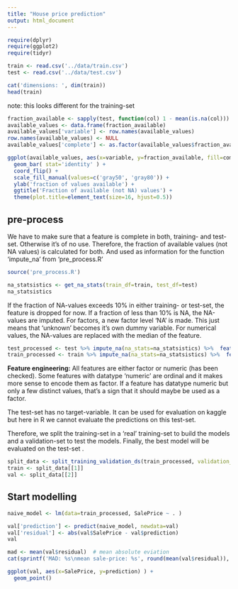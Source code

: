 ```yaml
---
title: "House price prediction"
output: html_document
---
```


```r
require(dplyr)
require(ggplot2)
require(tidyr)

train <- read.csv('../data/train.csv')
test <- read.csv('../data/test.csv')

cat('dimensions: ', dim(train))
head(train)
```

note: this looks different for the training-set
```r
fraction_available <- sapply(test, function(col) 1 - mean(is.na(col)))
available_values <- data.frame(fraction_available)
available_values['variable'] <- row.names(available_values)
row.names(available_values) <- NULL
available_values['complete'] <- as.factor(available_values$fraction_available == 1)

ggplot(available_values, aes(x=variable, y=fraction_available, fill=complete) ) + 
  geom_bar( stat='identity' ) + 
  coord_flip() + 
  scale_fill_manual(values=c('gray50', 'gray80')) +
  ylab('fraction of values available') +
  ggtitle('Fraction of available (not NA) values') + 
  theme(plot.title=element_text(size=16, hjust=0.5))
```


## pre-process

We have to make sure that a feature is complete in both, training- and test-set. Otherwise it's of no use. Therefore, the fraction of available values (not NA values) is calculated for both. And used as information for the function 'impute_na' from 'pre_process.R'

```r
source('pre_process.R')

na_statsistics <- get_na_stats(train_df=train, test_df=test)
na_statsistics
```

If the fraction of NA-values exceeds 10% in either training- or test-set, the feature is dropped for now. If a fraction of less than 10% is NA, the NA-values are imputed. For factors, a new factor level 'NA' is made. This just means that 'unknown' becomes it's own dummy variable. For numerical values, the NA-values are replaced with the median of the feature.

```r
test_processed <- test %>% impute_na(na_stats=na_statsistics) %>%  feature_engineer()
train_processed <- train %>% impute_na(na_stats=na_statsistics) %>%  feature_engineer()
```

**Feature engineering:**
All features are either factor or numeric (has been checked). Some features with datatype 'numeric' are ordinal and it makes more sense to encode them as factor. If a feature has datatype numeric but only a few distinct values, that's a sign that it should maybe be used as a factor.


The test-set has no target-variable. It can be used for evaluation on kaggle but here in R we cannot evaluate the predictions on this test-set.

Therefore, we split the training-set in a 'real' training-set to build the models and a validation-set to test the models. Finally, the best model will be evaluated on the test-set .
```r
split_data <- split_training_validation_ds(train_processed, validation_fraction=0.2)
train <- split_data[[1]]
val <- split_data[[2]]
```


## Start modelling

```r
naive_model <- lm(data=train_processed, SalePrice ~ . )

val['prediction'] <- predict(naive_model, newdata=val)
val['residual'] <- abs(val$SalePrice - val$prediction)
val
```

```r
mad <- mean(val$residual)  # mean absolute eviation
cat(sprintf('MAD: %s\nmean sale-price: %s', round(mean(val$residual)), round(mean(val$SalePrice))))
```

```r
ggplot(val, aes(x=SalePrice, y=prediction) ) +
  geom_point()
```


